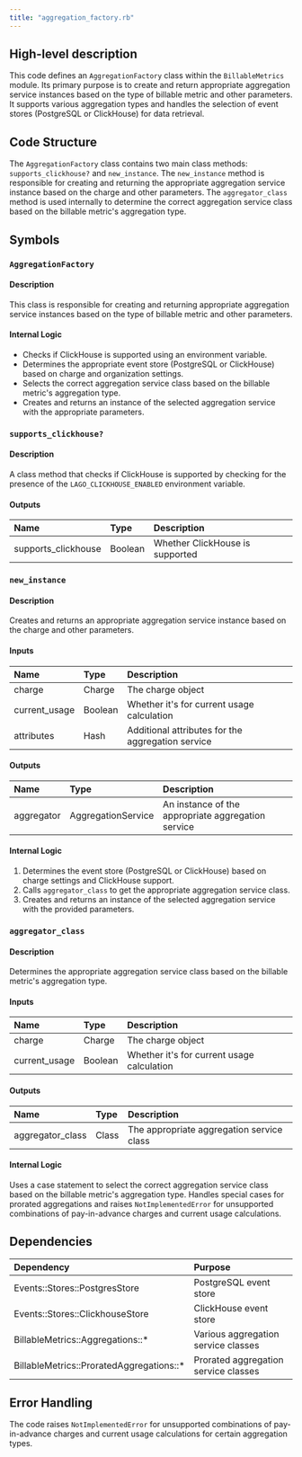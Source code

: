 ```yaml
---
title: "aggregation_factory.rb"
---
```


## High-level description
This code defines an `AggregationFactory` class within the `BillableMetrics` module. Its primary purpose is to create and return appropriate aggregation service instances based on the type of billable metric and other parameters. It supports various aggregation types and handles the selection of event stores (PostgreSQL or ClickHouse) for data retrieval.

## Code Structure
The `AggregationFactory` class contains two main class methods: `supports_clickhouse?` and `new_instance`. The `new_instance` method is responsible for creating and returning the appropriate aggregation service instance based on the charge and other parameters. The `aggregator_class` method is used internally to determine the correct aggregation service class based on the billable metric's aggregation type.

## Symbols

### `AggregationFactory`
#### Description
This class is responsible for creating and returning appropriate aggregation service instances based on the type of billable metric and other parameters.

#### Internal Logic
- Checks if ClickHouse is supported using an environment variable.
- Determines the appropriate event store (PostgreSQL or ClickHouse) based on charge and organization settings.
- Selects the correct aggregation service class based on the billable metric's aggregation type.
- Creates and returns an instance of the selected aggregation service with the appropriate parameters.

### `supports_clickhouse?`
#### Description
A class method that checks if ClickHouse is supported by checking for the presence of the `LAGO_CLICKHOUSE_ENABLED` environment variable.

#### Outputs
| Name | Type | Description |
|:-----|:-----|:------------|
| supports_clickhouse | Boolean | Whether ClickHouse is supported |

### `new_instance`
#### Description
Creates and returns an appropriate aggregation service instance based on the charge and other parameters.

#### Inputs
| Name | Type | Description |
|:-----|:-----|:------------|
| charge | Charge | The charge object |
| current_usage | Boolean | Whether it's for current usage calculation |
| attributes | Hash | Additional attributes for the aggregation service |

#### Outputs
| Name | Type | Description |
|:-----|:-----|:------------|
| aggregator | AggregationService | An instance of the appropriate aggregation service |

#### Internal Logic
1. Determines the event store (PostgreSQL or ClickHouse) based on charge settings and ClickHouse support.
2. Calls `aggregator_class` to get the appropriate aggregation service class.
3. Creates and returns an instance of the selected aggregation service with the provided parameters.

### `aggregator_class`
#### Description
Determines the appropriate aggregation service class based on the billable metric's aggregation type.

#### Inputs
| Name | Type | Description |
|:-----|:-----|:------------|
| charge | Charge | The charge object |
| current_usage | Boolean | Whether it's for current usage calculation |

#### Outputs
| Name | Type | Description |
|:-----|:-----|:------------|
| aggregator_class | Class | The appropriate aggregation service class |

#### Internal Logic
Uses a case statement to select the correct aggregation service class based on the billable metric's aggregation type. Handles special cases for prorated aggregations and raises `NotImplementedError` for unsupported combinations of pay-in-advance charges and current usage calculations.

## Dependencies
| Dependency | Purpose |
|:-----------|:--------|
| Events::Stores::PostgresStore | PostgreSQL event store |
| Events::Stores::ClickhouseStore | ClickHouse event store |
| BillableMetrics::Aggregations::* | Various aggregation service classes |
| BillableMetrics::ProratedAggregations::* | Prorated aggregation service classes |

## Error Handling
The code raises `NotImplementedError` for unsupported combinations of pay-in-advance charges and current usage calculations for certain aggregation types.